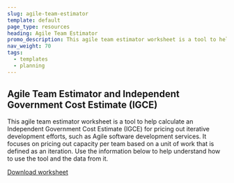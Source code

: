 ```yaml
---
slug: agile-team-estimator
template: default
page_type: resources
heading: Agile Team Estimator
promo_description: This agile team estimator worksheet is a tool to help calculate an Independent Government Cost Estimate (IGCE) 
nav_weight: 70
tags:
  - templates
  - planning
---
```

## Agile Team Estimator and Independent Government Cost Estimate (IGCE)

This agile team estimator worksheet is a tool to help calculate an Independent Government Cost Estimate (IGCE) for pricing out iterative development efforts, such as Agile software development services. It focuses on pricing out capacity per team based on a unit of work that is defined as an iteration. Use the information below to help understand how to use the tool and the data from it.

[Download worksheet](/assets/files/Non-Gov%20Agile%20Team%20Estimator.xlsx)

